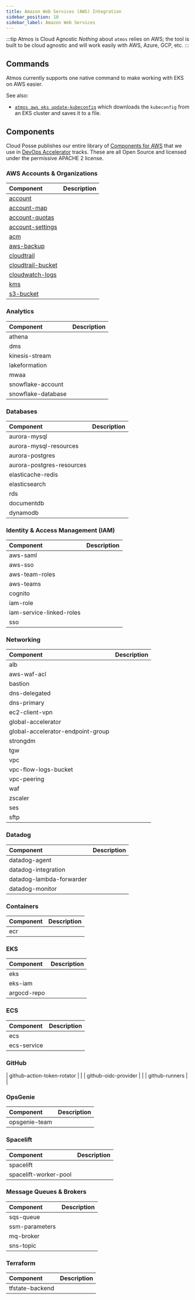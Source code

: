 ```yaml
---
title: Amazon Web Services (AWS) Integration
sidebar_position: 10
sidebar_label: Amazon Web Services
---
```


:::tip Atmos is Cloud Agnostic
*Nothing* about `atmos` relies on AWS; the tool is built to be cloud agnostic and will work easily with AWS, Azure, GCP, etc.
:::


## Commands

Atmos currently supports one native command to make working with EKS on AWS easier. 

See also:
* [`atmos aws eks update-kubeconfig`](/cli/commands/aws/eks-update-kubeconfig) which downloads the `kubeconfig` from an EKS cluster and saves it to a file.


## Components

Cloud Posse publishes our entire library of [Components for AWS](https://github.com/cloudposse/terraform-aws-components) that we use in [DevOps Accelerator](https://cloudposse.com/services) tracks. These are all Open Source and licensed under the permissive APACHE 2 license.

### AWS Accounts & Organizations

| Component                                                                                                         | Description |
| :---------------------------------------------------------------------------------------------------------------- | :---------- |
| [account](https://github.com/cloudposse/terraform-aws-components/tree/master/modules/account)                     |             |
| [account-map](https://github.com/cloudposse/terraform-aws-components/tree/master/modules/account-map)             |             |
| [account-quotas](https://github.com/cloudposse/terraform-aws-components/tree/master/modules/account-quotas)       |             |
| [account-settings](https://github.com/cloudposse/terraform-aws-components/tree/master/modules/account-settings)   |             |
| [acm](https://github.com/cloudposse/terraform-aws-components/tree/master/modules/acm)                             |             |
| [aws-backup](https://github.com/cloudposse/terraform-aws-components/tree/master/modules/aws-backup)               |             |
| [cloudtrail](https://github.com/cloudposse/terraform-aws-components/tree/master/modules/cloudtrail)               |             |
| [cloudtrail-bucket](https://github.com/cloudposse/terraform-aws-components/tree/master/modules/cloudtrail-bucket) |             |
| [cloudwatch-logs](https://github.com/cloudposse/terraform-aws-components/tree/master/modules/cloudwatch-logs)     |             |
| [kms](https://github.com/cloudposse/terraform-aws-components/tree/master/modules/kms)                             |             |
| [s3-bucket](https://github.com/cloudposse/terraform-aws-components/tree/master/modules/s3-bucket)                 |             |

### Analytics
| Component          | Description |
| :----------------- | :---------- |
| athena             |             |
| dms                |             |
| kinesis-stream     |             |
| lakeformation      |             |
| mwaa               |             |
| snowflake-account  |             |
| snowflake-database |             |

### Databases
| Component                 | Description |
| :------------------------ | :---------- |
| aurora-mysql              |             |
| aurora-mysql-resources    |             |
| aurora-postgres           |             |
| aurora-postgres-resources |             |
| elasticache-redis         |             |
| elasticsearch             |             |
| rds                       |             |
| documentdb                |             |
| dynamodb                  |             |

### Identity & Access Management (IAM)
| Component                | Description |
| :----------------------- | :---------- |
| aws-saml                 |             |
| aws-sso                  |             |
| aws-team-roles           |             |
| aws-teams                |             |
| cognito                  |             |
| iam-role                 |             |
| iam-service-linked-roles |             |
| sso                      |             |

### Networking
| Component                         | Description |
| :-------------------------------- | :---------- |
| alb                               |             |
| aws-waf-acl                       |             |
| bastion                           |             |
| dns-delegated                     |             |
| dns-primary                       |             |
| ec2-client-vpn                    |             |
| global-accelerator                |             |
| global-accelerator-endpoint-group |             |
| strongdm                          |             |
| tgw                               |             |
| vpc                               |             |
| vpc-flow-logs-bucket              |             |
| vpc-peering                       |             |
| waf                               |             |
| zscaler                           |             |
| ses                               |             |
| sftp                              |             |


### Datadog
| Component                | Description |
| :----------------------- | :---------- |
| datadog-agent            |             |
| datadog-integration      |             |
| datadog-lambda-forwarder |             |
| datadog-monitor          |             |


### Containers
| Component | Description |
| :-------- | :---------- |
| ecr       |             |

### EKS
| Component   | Description |
| :---------- | :---------- |
| eks         |             |
| eks-iam     |             |
| argocd-repo |             |

### ECS
| Component   | Description |
| :---------- | :---------- |
| ecs         |             |
| ecs-service |             |


### GitHub
| github-action-token-rotator       |             |
| github-oidc-provider              |             |
| github-runners                    |             |


### OpsGenie

| Component     | Description |
| :------------ | :---------- |
| opsgenie-team |             |


### Spacelift
| Component             | Description |
| :-------------------- | :---------- |
| spacelift             |             |
| spacelift-worker-pool |             |

### Message Queues & Brokers
| Component      | Description |
| :------------- | :---------- |
| sqs-queue      |             |
| ssm-parameters |             |
| mq-broker      |             |
| sns-topic      |             |

### Terraform
| Component       | Description |
| :-------------- | :---------- |
| tfstate-backend |             |


